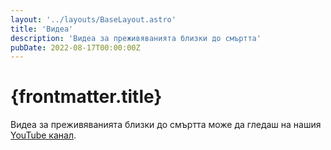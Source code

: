 ```yaml
---
layout: '../layouts/BaseLayout.astro'
title: 'Видеа'
description: 'Видеа за преживяванията близки до смъртта'
pubDate: 2022-08-17T00:00:00Z
---
```


# {frontmatter.title}

Видеа за преживяванията близки до смъртта може да гледаш на нашия [YouTube канал](https://www.youtube.com/channel/UCGjF_sRxrJ1_IXMGP8Ns10w).
